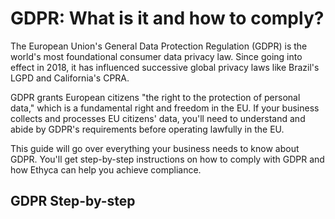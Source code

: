 
<NextSeo
  title="How to Comply with the GDPR"
  description="Learn more about the General Data Protection Regulation (GDPR) and how to ensure your business is compliant. Learn about the 7 principles of GDPR, the requirements for your data map and access requests."
/>

# GDPR: What is it and how to comply?

The European Union's General Data Protection Regulation (GDPR) is the world's most foundational consumer data privacy law. Since going into effect in 2018, it has influenced successive global privacy laws like Brazil's LGPD and California's CPRA. 

GDPR grants European citizens "the right to the protection of personal data," which is a fundamental right and freedom in the EU. If your business collects and processes EU citizens' data, you'll need to understand and abide by GDPR's requirements before operating lawfully in the EU.

This guide will go over everything your business needs to know about GDPR. You'll get step-by-step instructions on how to comply with GDPR and how Ethyca can help you achieve compliance.

## GDPR Step-by-step
<KeyFeatWrap>
  <KeyFeat title="What is GDPR?" link="./gdpr/what_is_gdpr"  description="A brief introduction to the European Union's General Data Protection Regulation (GDPR)"/>

  <KeyFeat title="The 7 Principles of GDPR" link="./gdpr/7_principles_gdpr"  description="A summary of the seven core principles of GDPR and how to fulfill them."/>

  <KeyFeat title="What Are the Requirements of GDPR?" link="./gdpr/what_reqs_gdpr"   description="A summary of the key requirements of the GDPR and how to meet them."/>

  <KeyFeat title="Additional Business Obligations of GDPR" link="./gdpr/addtl_obligations_gdpr"   description="A rundown of additional organizational requirements businesses must follow under GDPR."/>

  <KeyFeat title="GDPR Step 01: Creating a Data Map" link="./gdpr/data_map_gdpr"   description="This guide will show you how to create a data map that will enable compliance with GDPR."/>

  <KeyFeat title="GDPR Step 02: Access Requests for GDPR" link="./gdpr/access_requests_gdpr"   description="This guide will show you how to fulfill users' access requests for GDPR"/>

  <KeyFeat title="GDPR Step 03: Correction Requests for GDPR" link="./gdpr/correction_requests_gdpr"   description="This guide will show you how to fulfill users' correction requests for GDPR"/>

  <KeyFeat title="GDPR Step 04: Erasure Requests for GDPR" link="./gdpr//erasure_requests_gdpr"   description="This guide will show you how to fulfill users' erasure requests for GDPR"/>

  <KeyFeat title="GDPR Step 05: Portability Requests for GDPR" link="./gdpr/portability_requests_gdpr"   description="This guide will show you how to fulfill users' data portability requests for GDPR"/>

  <KeyFeat title="GDPR Step 06: Data Protection Assessments" link="./gdpr/dpa_gdpr"   description="How to perform Data Protection Assessments to measure the risks of processing activities."/>

  <KeyFeat title="Summary" link="./gdpr/conclusion_gdpr"   description="How Ethyca enables GDPR compliance for your business and beyond."/>
</KeyFeatWrap>